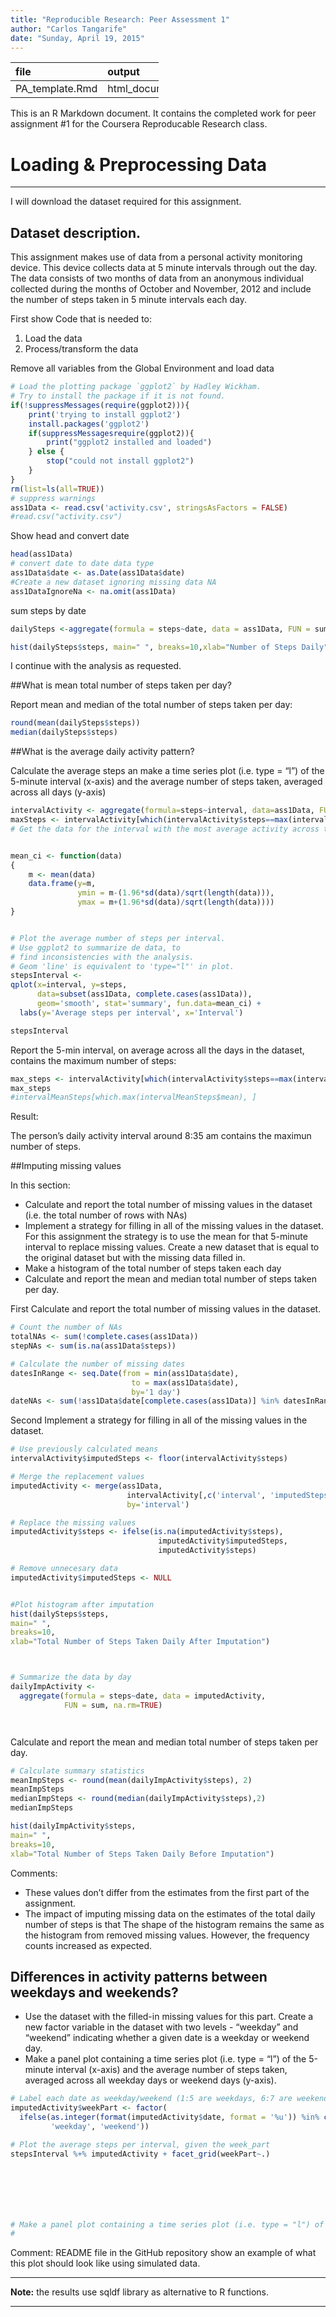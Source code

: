 ```yaml
---
title: "Reproducible Research: Peer Assessment 1"
author: "Carlos Tangarife"
date: "Sunday, April 19, 2015"
---
```


----------------------------------
file             output          
-------------    ----------------
PA_template.Rmd  html_document   
----------------------------------

This is an R Markdown document. It contains the completed work for peer assignment #1 for the Coursera Reproducable Research class.




# Loading & Preprocessing Data

________

I will download the dataset required for this assignment. 

## Dataset description.

This assignment makes use of data from a personal activity monitoring device. This device collects data at 5 minute intervals through out the day. The data consists of two months of data from an anonymous individual collected during the months of October and November, 2012 and include the number of steps taken in 5 minute intervals each day.


First show Code that is needed to:

1. Load the data 
2. Process/transform the data

Remove all variables from the Global Environment and load data

```r
# Load the plotting package `ggplot2` by Hadley Wickham.
# Try to install the package if it is not found.
if(!suppressMessages(require(ggplot2))){ 
    print('trying to install ggplot2')
    install.packages('ggplot2')
    if(suppressMessagesrequire(ggplot2)){
        print("ggplot2 installed and loaded")
    } else {
        stop("could not install ggplot2")
    }
}
rm(list=ls(all=TRUE)) 
# suppress warnings
ass1Data <- read.csv('activity.csv', stringsAsFactors = FALSE)
#read.csv("activity.csv")
```

Show head and convert date

```r
head(ass1Data)
# convert date to date data type
ass1Data$date <- as.Date(ass1Data$date) 
#Create a new dataset ignoring missing data NA
ass1DataIgnoreNa <- na.omit(ass1Data)
```


sum steps by date

```r
dailySteps <-aggregate(formula = steps~date, data = ass1Data, FUN = sum, na.rm=TRUE)


```



```r
hist(dailySteps$steps, main=" ", breaks=10,xlab="Number of Steps Daily") 
```

I continue with the analysis as requested.

##What is mean total number of steps taken per day?


Report mean and median of the total number of steps taken per day:

```r

round(mean(dailySteps$steps))
median(dailySteps$steps)
```

##What is the average daily activity pattern?

Calculate the average steps an make a time series plot (i.e. type = "l") of the 5-minute interval (x-axis) and the average number of steps taken, averaged across all days (y-axis)


```r
intervalActivity <- aggregate(formula=steps~interval, data=ass1Data, FUN=mean, na.rm=TRUE)
maxSteps <- intervalActivity[which(intervalActivity$steps==max(intervalActivity$steps)),]
# Get the data for the interval with the most average activity across the days


mean_ci <- function(data)
{
    m <- mean(data)
    data.frame(y=m,
               ymin = m-(1.96*sd(data)/sqrt(length(data))),
               ymax = m+(1.96*sd(data)/sqrt(length(data))))
}


# Plot the average number of steps per interval.
# Use ggplot2 to summarize de data, to
# find inconsistencies with the analysis.
# Geom 'line' is equivalent to 'type="l"' in plot.
stepsInterval <- 
qplot(x=interval, y=steps,
      data=subset(ass1Data, complete.cases(ass1Data)),
      geom='smooth', stat='summary', fun.data=mean_ci) +
  labs(y='Average steps per interval', x='Interval')

stepsInterval


```

Report the 5-min interval, on average across all the days in the dataset, contains the maximum number of steps:

```r
max_steps <- intervalActivity[which(intervalActivity$steps==max(intervalActivity$steps)),]
max_steps
#intervalMeanSteps[which.max(intervalMeanSteps$mean), ]
```

Result:

The person's daily activity interval around 8:35 am contains the maximun number of steps.


##Imputing missing values

In this section:

* Calculate and report the total number of missing values in the dataset (i.e. the total number of rows with NAs)
* Implement a strategy for filling in all of the missing values in the dataset. For this assignment the strategy is to use the mean for that 5-minute interval to replace missing values. Create a new dataset that is equal to the original dataset but with the missing data filled in.
* Make a histogram of the total number of steps taken each day
* Calculate and report the mean and median total number of steps taken per day.


First Calculate and report the total number of missing values in the dataset.


```r
# Count the number of NAs
totalNAs <- sum(!complete.cases(ass1Data))
stepNAs <- sum(is.na(ass1Data$steps))

# Calculate the number of missing dates
datesInRange <- seq.Date(from = min(ass1Data$date),
                           to = max(ass1Data$date),
                           by='1 day')
dateNAs <- sum(!ass1Data$date[complete.cases(ass1Data)] %in% datesInRange)

```


Second Implement a strategy for filling in all of the missing values in the dataset.

```r
# Use previously calculated means
intervalActivity$imputedSteps <- floor(intervalActivity$steps)

# Merge the replacement values
imputedActivity <- merge(ass1Data,
                          intervalActivity[,c('interval', 'imputedSteps')],
                          by='interval')

# Replace the missing values
imputedActivity$steps <- ifelse(is.na(imputedActivity$steps),
                                 imputedActivity$imputedSteps,
                                 imputedActivity$steps)

# Remove unnecesary data
imputedActivity$imputedSteps <- NULL


#Plot histogram after imputation
hist(dailySteps$steps,
main=" ",
breaks=10,
xlab="Total Number of Steps Taken Daily After Imputation")



# Summarize the data by day
dailyImpActivity <-
  aggregate(formula = steps~date, data = imputedActivity,
            FUN = sum, na.rm=TRUE)




```




Calculate and report the mean and median total number of steps taken per day.

```r
# Calculate summary statistics
meanImpSteps <- round(mean(dailyImpActivity$steps), 2)
meanImpSteps
medianImpSteps <- round(median(dailyImpActivity$steps),2)
medianImpSteps

hist(dailyImpActivity$steps,
main=" ",
breaks=10,
xlab="Total Number of Steps Taken Daily Before Imputation")


```

Comments:

* These values don't differ from the estimates from the first part of the assignment.
* The impact of imputing missing data on the estimates of the total daily number of steps is that The shape of the histogram remains the same as the histogram from removed missing values. However, the frequency counts increased as expected.



## Differences in activity patterns between weekdays and weekends?

* Use the dataset with the filled-in missing values for this part. Create a new factor variable in the dataset with two levels - "weekday" and "weekend" indicating whether a given date is a weekday or weekend day.
* Make a panel plot containing a time series plot (i.e. type = "l") of the 5-minute interval (x-axis) and the average number of steps taken, averaged across all weekday days or weekend days (y-axis).


```r


# Label each date as weekday/weekend (1:5 are weekdays, 6:7 are weekends)
imputedActivity$weekPart <- factor(
  ifelse(as.integer(format(imputedActivity$date, format = '%u')) %in% c(1:5),
         'weekday', 'weekend'))

# Plot the average steps per interval, given the week_part
stepsInterval %+% imputedActivity + facet_grid(weekPart~.)







# Make a panel plot containing a time series plot (i.e. type = "l") of the 5-minute interval (x-axis) and the average number of steps taken, averaged across all weekday days or weekend days (y-axis).
# 

```




Comment: README file in the GitHub repository show an example of what this plot should look like using simulated data.






______________

**Note:** the results use sqldf library as alternative to R functions.

____________


